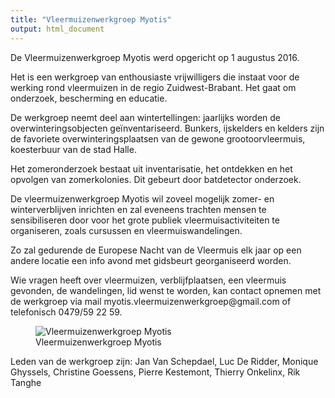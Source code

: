 ```yaml
---
title: "Vleermuizenwerkgroep Myotis"
output: html_document
---
```


De Vleermuizenwerkgroep Myotis werd opgericht op 1 augustus 2016.

Het is een werkgroep van enthousiaste vrijwilligers die instaat  voor de werking rond vleermuizen in de regio Zuidwest-Brabant.  Het gaat om onderzoek, bescherming en educatie.

De werkgroep neemt deel aan wintertellingen: jaarlijks worden de overwinteringsobjecten geïnventariseerd. Bunkers, ijskelders en kelders zijn de favoriete overwinteringsplaatsen van de  gewone grootoorvleermuis, koesterbuur van de stad Halle.

Het zomeronderzoek bestaat uit inventarisatie,  het ontdekken en het opvolgen van zomerkolonies. Dit gebeurt door batdetector onderzoek.

De vleermuizenwerkgroep Myotis wil zoveel mogelijk zomer- en winterverblijven inrichten en zal eveneens trachten mensen te sensibiliseren door voor het grote publiek vleermuisactiviteiten te organiseren, zoals cursussen en vleermuiswandelingen.

Zo zal gedurende de Europese Nacht van de Vleermuis elk jaar op een andere locatie een info avond met gidsbeurt georganiseerd worden.   

Wie vragen heeft over vleermuizen, verblijfplaatsen, een vleermuis gevonden, de wandelingen, lid wenst te worden, kan contact opnemen met de werkgroep via mail  myotis.vleermuizenwerkgroep@gmail.com of telefonisch 0479/59 22 59.

![Vleermuizenwerkgroep Myotis](images/werkgroep.png)

Leden van de werkgroep zijn: Jan Van Schepdael, Luc De Ridder, Monique Ghyssels, Christine Goessens, Pierre Kestemont, Thierry Onkelinx, Rik Tanghe
